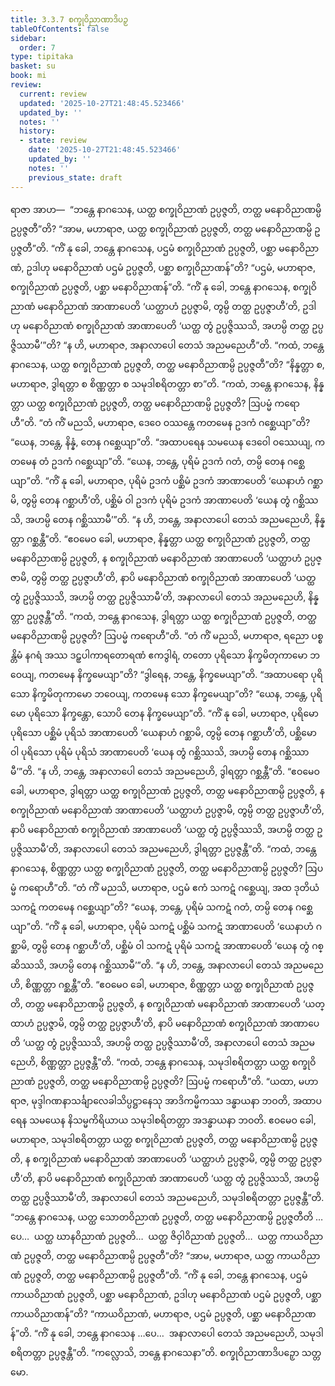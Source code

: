 ```yaml
---
title: 3.3.7 စက္ခုဝိညာဏာဒိပဉှ
tableOfContents: false
sidebar:
  order: 7
type: tipitaka
basket: su
book: mi
review:
  current: review
  updated: '2025-10-27T21:48:45.523466'
  updated_by: ''
  notes: ''
  history:
  - state: review
    date: '2025-10-27T21:48:45.523466'
    updated_by: ''
    notes: ''
    previous_state: draft
---
```



<ReviewStatus review={frontmatter.review} showDetails={true} />

<HypothesisAnnotation frontmatter={frontmatter} />

<DynamicBreadcrumb />

<Division number="55" book="mi" e="ch" v="28">

<Paragraph number="264" book="mi">
ရာဇာ အာဟ—  “ဘန္တေ နာဂသေန, ယတ္ထ စက္ခုဝိညာဏံ ဥပ္ပဇ္ဇတိ, တတ္ထ မနောဝိညာဏမ္ပိ ဥပ္ပဇ္ဇတီ”တိ? “အာမ, မဟာရာဇ, ယတ္ထ စက္ခုဝိညာဏံ ဥပ္ပဇ္ဇတိ, တတ္ထ မနောဝိညာဏမ္ပိ ဥပ္ပဇ္ဇတီ”တိ.
</Paragraph>

<Paragraph number="265" book="mi">
“ကိံ နု ခေါ, ဘန္တေ နာဂသေန, ပဌမံ စက္ခုဝိညာဏံ ဥပ္ပဇ္ဇတိ, ပစ္ဆာ မနောဝိညာဏံ, ဥဒါဟု မနောဝိညာဏံ ပဌမံ ဥပ္ပဇ္ဇတိ, ပစ္ဆာ စက္ခုဝိညာဏန်”တိ? “ပဌမံ, မဟာရာဇ, စက္ခုဝိညာဏံ ဥပ္ပဇ္ဇတိ, ပစ္ဆာ မနောဝိညာဏန်”တိ.
</Paragraph>

<Paragraph number="266" book="mi">
“ကိံ နု ခေါ, ဘန္တေ နာဂသေန, စက္ခုဝိညာဏံ မနောဝိညာဏံ အာဏာပေတိ ‘ယတ္ထာဟံ ဥပ္ပဇ္ဇာမိ, တွမ္ပိ တတ္ထ ဥပ္ပဇ္ဇာဟီ’တိ, ဥဒါဟု မနောဝိညာဏံ စက္ခုဝိညာဏံ အာဏာပေတိ ‘ယတ္ထ တွံ ဥပ္ပဇ္ဇိဿသိ, အဟမ္ပိ တတ္ထ ဥပ္ပဇ္ဇိဿာမီ’”တိ? “န ဟိ, မဟာရာဇ, အနာလာပေါ တေသံ အညမညေဟီ”တိ.
</Paragraph>

<Paragraph number="267" book="mi">
“ကထံ, ဘန္တေ နာဂသေန, ယတ္ထ စက္ခုဝိညာဏံ ဥပ္ပဇ္ဇတိ, တတ္ထ မနောဝိညာဏမ္ပိ ဥပ္ပဇ္ဇတီ”တိ? “နိန္နတ္တာ စ, မဟာရာဇ, ဒွါရတ္တာ စ စိဏ္ဏတ္တာ စ သမုဒါစရိတတ္တာ စာ”တိ.
</Paragraph>

<Paragraph number="268" book="mi">
“ကထံ, ဘန္တေ နာဂသေန, နိန္နတ္တာ ယတ္ထ စက္ခုဝိညာဏံ ဥပ္ပဇ္ဇတိ, တတ္ထ မနောဝိညာဏမ္ပိ ဥပ္ပဇ္ဇတိ? ဩပမ္မံ ကရောဟီ”တိ. “တံ ကိံ မညသိ, မဟာရာဇ, ဒေဝေ ဝဿန္တေ ကတမေန ဥဒကံ ဂစ္ဆေယျာ”တိ? “ယေန, ဘန္တေ, နိန္နံ, တေန ဂစ္ဆေယျာ”တိ. “အထာပရေန သမယေန ဒေဝေါ ဝဿေယျ, ကတမေန တံ ဥဒကံ ဂစ္ဆေယျာ”တိ. “ယေန, ဘန္တေ, ပုရိမံ ဥဒကံ ဂတံ, တမ္ပိ တေန ဂစ္ဆေယျာ”တိ.
</Paragraph>

<Paragraph number="269" book="mi">
“ကိံ နု ခေါ, မဟာရာဇ, ပုရိမံ ဥဒကံ ပစ္ဆိမံ ဥဒကံ အာဏာပေတိ ‘ယေနာဟံ ဂစ္ဆာမိ, တွမ္ပိ တေန ဂစ္ဆာဟီ’တိ, ပစ္ဆိမံ ဝါ ဥဒကံ ပုရိမံ ဥဒကံ အာဏာပေတိ ‘ယေန တွံ ဂစ္ဆိဿသိ, အဟမ္ပိ တေန ဂစ္ဆိဿာမီ’”တိ. “န ဟိ, ဘန္တေ, အနာလာပေါ တေသံ အညမညေဟိ, နိန္နတ္တာ ဂစ္ဆန္တီ”တိ. “ဧဝမေဝ ခေါ, မဟာရာဇ, နိန္နတ္တာ ယတ္ထ စက္ခုဝိညာဏံ ဥပ္ပဇ္ဇတိ, တတ္ထ မနောဝိညာဏမ္ပိ ဥပ္ပဇ္ဇတိ, န စက္ခုဝိညာဏံ မနောဝိညာဏံ အာဏာပေတိ ‘ယတ္ထာဟံ ဥပ္ပဇ္ဇာမိ, တွမ္ပိ တတ္ထ ဥပ္ပဇ္ဇာဟီ’တိ, နာပိ မနောဝိညာဏံ စက္ခုဝိညာဏံ အာဏာပေတိ ‘ယတ္ထ တွံ ဥပ္ပဇ္ဇိဿသိ, အဟမ္ပိ တတ္ထ ဥပ္ပဇ္ဇိဿာမီ’တိ, အနာလာပေါ တေသံ အညမညေဟိ, နိန္နတ္တာ ဥပ္ပဇ္ဇန္တီ”တိ.
</Paragraph>

<Paragraph number="270" book="mi">
“ကထံ, ဘန္တေ နာဂသေန, ဒွါရတ္တာ ယတ္ထ စက္ခုဝိညာဏံ ဥပ္ပဇ္ဇတိ, တတ္ထ မနောဝိညာဏမ္ပိ ဥပ္ပဇ္ဇတိ? ဩပမ္မံ ကရောဟီ”တိ. “တံ ကိံ မညသိ, မဟာရာဇ, ရညော ပစ္စန္တိမံ နဂရံ အဿ ဒဠှပါကာရတောရဏံ ဧကဒွါရံ, တတော ပုရိသော နိက္ခမိတုကာမော ဘဝေယျ, ကတမေန နိက္ခမေယျာ”တိ? “ဒွါရေန, ဘန္တေ, နိက္ခမေယျာ”တိ. “အထာပရော ပုရိသော နိက္ခမိတုကာမော ဘဝေယျ, ကတမေန သော နိက္ခမေယျာ”တိ? “ယေန, ဘန္တေ, ပုရိမော ပုရိသော နိက္ခန္တော, သောပိ တေန နိက္ခမေယျာ”တိ.
</Paragraph>

<Paragraph number="271" book="mi">
“ကိံ နု ခေါ, မဟာရာဇ, ပုရိမော ပုရိသော ပစ္ဆိမံ ပုရိသံ အာဏာပေတိ ‘ယေနာဟံ ဂစ္ဆာမိ, တွမ္ပိ တေန ဂစ္ဆာဟီ’တိ, ပစ္ဆိမော ဝါ ပုရိသော ပုရိမံ ပုရိသံ အာဏာပေတိ ‘ယေန တွံ ဂစ္ဆိဿသိ, အဟမ္ပိ တေန ဂစ္ဆိဿာမီ’”တိ. “န ဟိ, ဘန္တေ, အနာလာပေါ တေသံ အညမညေဟိ, ဒွါရတ္တာ ဂစ္ဆန္တီ”တိ. “ဧဝမေဝ ခေါ, မဟာရာဇ, ဒွါရတ္တာ ယတ္ထ စက္ခုဝိညာဏံ ဥပ္ပဇ္ဇတိ, တတ္ထ မနောဝိညာဏမ္ပိ ဥပ္ပဇ္ဇတိ, န စက္ခုဝိညာဏံ မနောဝိညာဏံ အာဏာပေတိ ‘ယတ္ထာဟံ ဥပ္ပဇ္ဇာမိ, တွမ္ပိ တတ္ထ ဥပ္ပဇ္ဇာဟီ’တိ, နာပိ မနောဝိညာဏံ စက္ခုဝိညာဏံ အာဏာပေတိ ‘ယတ္ထ တွံ ဥပ္ပဇ္ဇိဿသိ, အဟမ္ပိ တတ္ထ ဥပ္ပဇ္ဇိဿာမီ’တိ, အနာလာပေါ တေသံ အညမညေဟိ, ဒွါရတ္တာ ဥပ္ပဇ္ဇန္တီ”တိ.
</Paragraph>

<Paragraph number="272" book="mi">
“ကထံ, ဘန္တေ နာဂသေန, စိဏ္ဏတ္တာ ယတ္ထ စက္ခုဝိညာဏံ ဥပ္ပဇ္ဇတိ, တတ္ထ မနောဝိညာဏမ္ပိ ဥပ္ပဇ္ဇတိ? ဩပမ္မံ ကရောဟီ”တိ. “တံ ကိံ မညသိ, မဟာရာဇ, ပဌမံ ဧကံ သကဋံ ဂစ္ဆေယျ, အထ ဒုတိယံ သကဋံ ကတမေန ဂစ္ဆေယျာ”တိ? “ယေန, ဘန္တေ, ပုရိမံ သကဋံ ဂတံ, တမ္ပိ တေန ဂစ္ဆေယျာ”တိ.
</Paragraph>

<Paragraph number="273" book="mi">
“ကိံ နု ခေါ, မဟာရာဇ, ပုရိမံ သကဋံ ပစ္ဆိမံ သကဋံ အာဏာပေတိ ‘ယေနာဟံ ဂစ္ဆာမိ, တွမ္ပိ တေန ဂစ္ဆာဟီ’တိ, ပစ္ဆိမံ ဝါ သကဋံ ပုရိမံ သကဋံ အာဏာပေတိ ‘ယေန တွံ ဂစ္ဆိဿသိ, အဟမ္ပိ တေန ဂစ္ဆိဿာမီ’”တိ. “န ဟိ, ဘန္တေ, အနာလာပေါ တေသံ အညမညေဟိ, စိဏ္ဏတ္တာ ဂစ္ဆန္တီ”တိ. “ဧဝမေဝ ခေါ, မဟာရာဇ, စိဏ္ဏတ္တာ ယတ္ထ စက္ခုဝိညာဏံ ဥပ္ပဇ္ဇတိ, တတ္ထ မနောဝိညာဏမ္ပိ ဥပ္ပဇ္ဇတိ, န စက္ခုဝိညာဏံ မနောဝိညာဏံ အာဏာပေတိ ‘ယတ္ထာဟံ ဥပ္ပဇ္ဇာမိ, တွမ္ပိ တတ္ထ ဥပ္ပဇ္ဇာဟီ’တိ, နာပိ မနောဝိညာဏံ စက္ခုဝိညာဏံ အာဏာပေတိ ‘ယတ္ထ တွံ ဥပ္ပဇ္ဇိဿသိ, အဟမ္ပိ တတ္ထ ဥပ္ပဇ္ဇိဿာမီ’တိ, အနာလာပေါ တေသံ အညမညေဟိ, စိဏ္ဏတ္တာ ဥပ္ပဇ္ဇန္တီ”တိ.
</Paragraph>

<Paragraph number="274" book="mi">
“ကထံ, ဘန္တေ နာဂသေန, သမုဒါစရိတတ္တာ ယတ္ထ စက္ခုဝိညာဏံ ဥပ္ပဇ္ဇတိ, တတ္ထ မနောဝိညာဏမ္ပိ ဥပ္ပဇ္ဇတိ? ဩပမ္မံ ကရောဟီ”တိ. “ယထာ, မဟာရာဇ, မုဒ္ဒါဂဏနာသင်္ချာလေခါသိပ္ပဋ္ဌာနေသု အာဒိကမ္မိကဿ ဒန္ဓာယနာ ဘဝတိ, အထာပရေန သမယေန နိသမ္မကိရိယာယ သမုဒါစရိတတ္တာ အဒန္ဓာယနာ ဘဝတိ. ဧဝမေဝ ခေါ, မဟာရာဇ, သမုဒါစရိတတ္တာ ယတ္ထ စက္ခုဝိညာဏံ ဥပ္ပဇ္ဇတိ, တတ္ထ မနောဝိညာဏမ္ပိ ဥပ္ပဇ္ဇတိ, န စက္ခုဝိညာဏံ မနောဝိညာဏံ အာဏာပေတိ ‘ယတ္ထာဟံ ဥပ္ပဇ္ဇာမိ, တွမ္ပိ တတ္ထ ဥပ္ပဇ္ဇာဟီ’တိ, နာပိ မနောဝိညာဏံ စက္ခုဝိညာဏံ အာဏာပေတိ ‘ယတ္ထ တွံ ဥပ္ပဇ္ဇိဿသိ, အဟမ္ပိ တတ္ထ ဥပ္ပဇ္ဇိဿာမီ’တိ, အနာလာပေါ တေသံ အညမညေဟိ, သမုဒါစရိတတ္တာ ဥပ္ပဇ္ဇန္တီ”တိ.
</Paragraph>

<Paragraph number="275" book="mi">
“ဘန္တေ နာဂသေန, ယတ္ထ သောတဝိညာဏံ ဥပ္ပဇ္ဇတိ, တတ္ထ မနောဝိညာဏမ္ပိ ဥပ္ပဇ္ဇတီတိ …ပေ…  ယတ္ထ ဃာနဝိညာဏံ ဥပ္ပဇ္ဇတိ…  ယတ္ထ ဇိဝှါဝိညာဏံ ဥပ္ပဇ္ဇတိ…  ယတ္ထ ကာယဝိညာဏံ ဥပ္ပဇ္ဇတိ, တတ္ထ မနောဝိညာဏမ္ပိ ဥပ္ပဇ္ဇတီ”တိ? “အာမ, မဟာရာဇ, ယတ္ထ ကာယဝိညာဏံ ဥပ္ပဇ္ဇတိ, တတ္ထ မနောဝိညာဏမ္ပိ ဥပ္ပဇ္ဇတီ”တိ.
</Paragraph>

<Paragraph number="276" book="mi">
“ကိံ နု ခေါ, ဘန္တေ နာဂသေန, ပဌမံ ကာယဝိညာဏံ ဥပ္ပဇ္ဇတိ, ပစ္ဆာ မနောဝိညာဏံ, ဥဒါဟု မနောဝိညာဏံ ပဌမံ ဥပ္ပဇ္ဇတိ, ပစ္ဆာ ကာယဝိညာဏန်”တိ? “ကာယဝိညာဏံ, မဟာရာဇ, ပဌမံ ဥပ္ပဇ္ဇတိ, ပစ္ဆာ မနောဝိညာဏန်”တိ.
</Paragraph>

<Paragraph number="277" book="mi">
“ကိံ နု ခေါ, ဘန္တေ နာဂသေန …ပေ…  အနာလာပေါ တေသံ အညမညေဟိ, သမုဒါစရိတတ္တာ ဥပ္ပဇ္ဇန္တီ”တိ.
</Paragraph>

<Paragraph number="278" book="mi">
“ကလ္လောသိ, ဘန္တေ နာဂသေနာ”တိ.

</Paragraph>
</Division>

<Paragraph number="279" type="center" book="mi">
စက္ခုဝိညာဏာဒိပဉှော သတ္တမော.
</Paragraph>